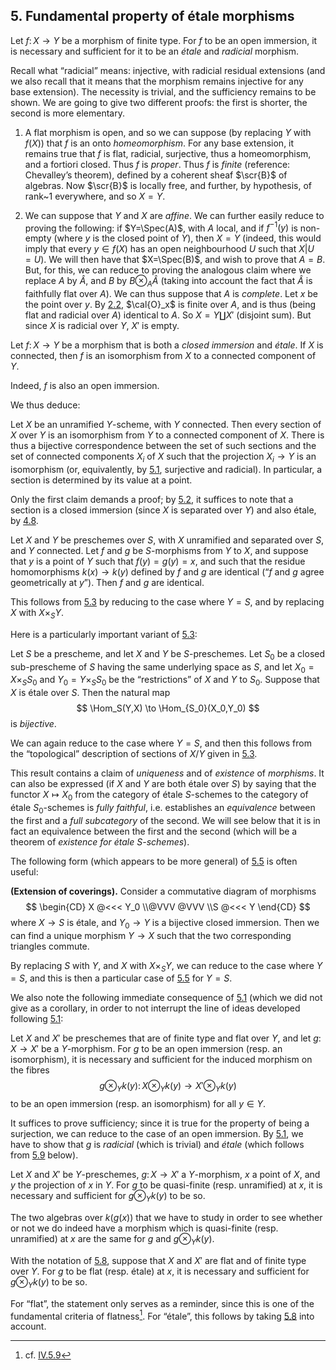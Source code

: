 ## 5. Fundamental property of étale morphisms {#I.5}

::: {.itenv #I.5.1 title="Theorem 5.1"}
Let $f\colon X\to Y$ be a morphism of finite type.
For $f$ to be an open immersion, it is necessary and sufficient for it to be an _étale_ and _radicial_ morphism.
:::

::: {.proof}
Recall what "radicial" means: injective, with radicial residual extensions (and we also recall that it means that the morphism remains injective for any base extension).
The necessity is trivial, and the sufficiency remains to be shown.
We are going to give two different proofs: the first is shorter, the second is more elementary.

1. A flat morphism is open, and so we can suppose (by replacing $Y$ with $f(X)$) that $f$ is an onto _homeomorphism_.
    For any base extension, it remains true that $f$ is flat, radicial, surjective, thus a homeomorphism, and a fortiori closed.
    Thus $f$ is _proper_.
    Thus $f$ is _finite_ (reference: Chevalley's theorem), defined by a coherent sheaf $\scr{B}$ of algebras.
    Now $\scr{B}$ is locally free, and further, by hypothesis, of rank~$1$ everywhere, and so $X=Y$.

2. We can suppose that $Y$ and $X$ are _affine_.
    We can further easily reduce to proving the following:
    if $Y=\Spec(A)$, with $A$ local, and if $f^{-1}(y)$ is non-empty (where $y$ is the closed point of $Y$), then $X=Y$ (indeed, this would imply that every $y\in f(X)$ has an open neighbourhood $U$ such that $X|U=U$).
    We will then have that $X=\Spec(B)$, and wish to prove that $A=B$.
    But, for this, we can reduce to proving the analogous claim where we replace $A$ by $\hat{A}$, and $B$ by $B\otimes_A\hat{A}$
    (taking into account the fact that $\hat{A}$ is faithfully flat over $A$).
    We can thus suppose that $A$ is _complete_.
    Let $x$ be the point over $y$.
    By [2.2](#I.2.2), $\cal{O}_x$ is finite over $A$, and is thus (being flat and radicial over $A$) identical to $A$.
    So $X=Y\coprod X'$ (disjoint sum).
    But since $X$ is radicial over $Y$, $X'$ is empty.
:::

::: {.itenv #I.5.2 title="Corollary 5.2"}
Let $f\colon X\to Y$ be a morphism that is both a _closed immersion_ and _étale_.
If $X$ is connected, then $f$ is an isomorphism from $X$ to a connected component of $Y$.
:::

::: {.proof}
Indeed, $f$ is also an open immersion.
:::

We thus deduce:

\oldpage{7}

::: {.itenv #I.5.3 title="Corollary 5.3"}
Let $X$ be an unramified $Y$-scheme, with $Y$ connected.
Then every section of $X$ over $Y$ is an isomorphism from $Y$ to a connected component of $X$.
There is thus a bijective correspondence between the set of such sections and the set of connected components $X_i$ of $X$ such that the projection $X_i\to Y$ is an isomorphism (or, equivalently, by [5.1](#I.5.1), surjective and radicial).
In particular, a section is determined by its value at a point.
:::

::: {.proof}
Only the first claim demands a proof;
by [5.2](#I.5.2), it suffices to note that a section is a closed immersion (since $X$ is separated over $Y$) and also étale, by [4.8](#I.4.8).
:::

::: {.itenv #I.5.4 title="Corollary 5.4"}
Let $X$ and $Y$ be preschemes over $S$, with $X$ unramified and separated over $S$, and $Y$ connected.
Let $f$ and $g$ be $S$-morphisms from $Y$ to $X$, and suppose that $y$ is a point of $Y$ such that $f(y)=g(y)=x$, and such that the residue homomorphisms $k(x)\to k(y)$ defined by $f$ and $g$ are identical ("$f$ and $g$ agree geometrically at $y$").
Then $f$ and $g$ are identical.
:::

::: {.proof}
This follows from [5.3](#I.5.3) by reducing to the case where $Y=S$, and by replacing $X$ with $X\times_S Y$.
:::

Here is a particularly important variant of [5.3](#I.5.3):

::: {.itenv #I.5.5 title="Theorem 5.5"}
Let $S$ be a prescheme, and let $X$ and $Y$ be $S$-preschemes.
Let $S_0$ be a closed sub-prescheme of $S$ having the same underlying space as $S$, and let $X_0=X\times_S S_0$ and $Y_0=Y\times_S S_0$ be the "restrictions" of $X$ and $Y$ to $S_0$.
Suppose that $X$ is étale over $S$.
Then the natural map
$$
  \Hom_S(Y,X) \to \Hom_{S_0}(X_0,Y_0)
$$
is _bijective_.
:::

::: {.proof}
We can again reduce to the case where $Y=S$, and then this follows from the "topological" description of sections of $X/Y$ given in [5.3](#I.5.3).
:::

::: {.rmenv title="Scholium"}
This result contains a claim of _uniqueness_ and of _existence_ of _morphisms_.
It can also be expressed (if $X$ and $Y$ are both étale over $S$) by saying that the functor $X\mapsto X_0$ from the category of étale $S$-schemes to the category of étale $S_0$-schemes is _fully faithful_, i.e. establishes an _equivalence_ between the first and a _full subcategory_ of the second.
We will see below that it is in fact an equivalence between the first and the second (which will be a theorem of _existence for étale $S$-schemes_).
:::

\oldpage{8}

The following form (which appears to be more general) of [5.5](#I.5.5) is often useful:

::: {.itenv #I.5.6 title="Corollary 5.6"}
**(Extension of coverings).**
Consider a commutative diagram of morphisms
$$
  \begin{CD}
    X @<<< Y_0
  \\@VVV @VVV
  \\S @<<< Y
  \end{CD}
$$
where $X\to S$ is étale, and $Y_0\to Y$ is a bijective closed immersion.
Then we can find a unique morphism $Y\to X$ such that the two corresponding triangles commute.
:::

::: {.proof}
By replacing $S$ with $Y$, and $X$ with $X\times_S Y$, we can reduce to the case where $Y=S$, and this is then a particular case of [5.5](#I.5.5) for $Y=S$.
:::

We also note the following immediate consequence of [5.1](#I.5.1) (which we did not give as a corollary, in order to not interrupt the line of ideas developed following [5.1](#I.5.1):

::: {.itenv #I.5.7 title="Proposition 5.7"}
Let $X$ and $X'$ be preschemes that are of finite type and flat over $Y$, and let $g\colon X\to X'$ be a $Y$-morphism.
For $g$ to be an open immersion (resp. an isomorphism), it is necessary and sufficient for the induced morphism on the fibres
$$
  g\otimes_Y k(y)\colon
  X\otimes_Y k(y) \to X'\otimes_Y k(y)
$$
to be an open immersion (resp. an isomorphism) for all $y\in Y$.
:::

::: {.proof}
It suffices to prove sufficiency;
since it is true for the property of being a surjection, we can reduce to the case of an open immersion.
By [5.1](#I.5.1), we have to show that $g$ is _radicial_ (which is trivial) and _étale_ (which follows from [5.9](#I.5.9) below).
:::

::: {.itenv #I.5.8 title="Corollary 5.8"}
Let $X$ and $X'$ be $Y$-preschemes, $g\colon X\to X'$ a $Y$-morphism, $x$ a point of $X$, and $y$ the projection of $x$ in $Y$.
For $g$ to be quasi-finite (resp. unramified) at $x$, it is necessary and sufficient for $g\otimes_Y k(y)$ to be so.
:::

::: {.proof}
The two algebras over $k(g(x))$ that we have to study in order to see whether or not we do indeed have a morphism which is quasi-finite (resp. unramified) at $x$ are the same for $g$ and $g\otimes_Y k(y)$.
:::

\oldpage{9}

::: {.itenv #I.5.9 title="Corollary 5.9"}
With the notation of [5.8](#I.5.8), suppose that $X$ and $X'$ are flat and of finite type over $Y$.
For $g$ to be flat (resp. étale) at $x$, it is necessary and sufficient for $g\otimes_Y k(y)$ to be so.
:::

::: {.proof}
For "flat", the statement only serves as a reminder, since this is one of the fundamental criteria of flatness^[cf. [IV.5.9](#IV.5.9)].
For "étale", this follows by taking [5.8](#I.5.8) into account.
:::